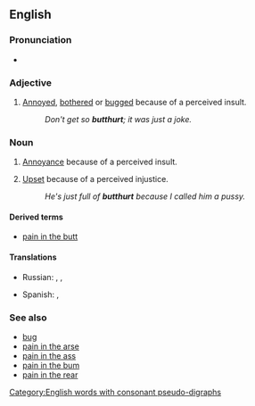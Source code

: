 ==English==

===Pronunciation===
* {{IPA|/ˈbʌtˌhɚt/|lang=en}}

===Adjective===
{{en-adj}}

# {{slang}} [[annoyed|Annoyed]], [[bothered]] or [[bugged]] because of a perceived insult.
#: ''Don't get so '''butthurt'''; it was just a joke.''

===Noun===
{{en-noun|-}}

# {{slang}} [[annoyance|Annoyance]] because of a perceived insult.
# {{slang}} [[upset|Upset]] because of a perceived injustice.
#: ''He's just full of '''butthurt''' because I called him a pussy.''

====Derived terms====
* [[pain in the butt]]

====Translations====
{{trans-top|(slang) annoyance because of a perceived insult}}
* Russian: {{t|ru|батхёрт|tr=|sc=Cyrl}}, {{t|ru|баттхёрт|tr=|sc=Cyrl}}, {{qualifier|partly}} {{t|ru|фрустрация|tr=|sc=Cyrl}}
{{trans-mid}}
* Spanish: {{t|es|encabronado|m}}, {{t|es|enputado|m}}
{{trans-bottom}}

===See also===
* [[bug#Verb|bug]]
* [[pain in the arse]]
* [[pain in the ass]]
* [[pain in the bum]]
* [[pain in the rear]]
[[Category:English words with consonant pseudo-digraphs]]